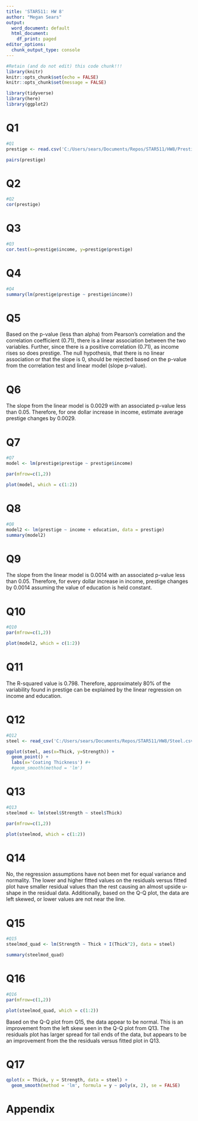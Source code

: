 ```yaml
---
title: 'STAR511: HW 8'
author: "Megan Sears"
output:
  word_document: default
  html_document:
    df_print: paged
editor_options:
  chunk_output_type: console
---
```


```r
#Retain (and do not edit) this code chunk!!!
library(knitr)
knitr::opts_chunk$set(echo = FALSE)
knitr::opts_chunk$set(message = FALSE)

library(tidyverse)
library(here)
library(ggplot2)

```

# Q1

```r
#Q1
prestige <- read.csv('C:/Users/sears/Documents/Repos/STAR511/HW8/Prestige.csv', row.names=1)

pairs(prestige)

```

# Q2

```r
#Q2
cor(prestige)

```

# Q3

```r
#Q3
cor.test(x=prestige$income, y=prestige$prestige)

```

# Q4

```r
#Q4
summary(lm(prestige$prestige ~ prestige$income))

```

# Q5 

Based on the p-value (less than alpha) from Pearson's correlation and the correlation coefficient (0.71), there is a linear association between the two variables. Further, since there is a positive correlation (0.71), as income rises so does prestige. The null hypothesis, that there is no linear association or that the slope is 0, should be rejected based on the p-value from the correlation test and linear model (slope p-value). 

# Q6

The slope from the linear model is 0.0029 with an associated p-value less than 0.05. Therefore, for one dollar increase in income, estimate average prestige changes by 0.0029. 

# Q7

```r
#Q7
model <- lm(prestige$prestige ~ prestige$income)

par(mfrow=c(1,2))

plot(model, which = c(1:2))

```

# Q8

```r
#Q8
model2 <- lm(prestige ~ income + education, data = prestige)
summary(model2)

```

# Q9

The slope from the linear model is 0.0014 with an associated p-value less than 0.05. Therefore, for every dollar increase in income, prestige changes by 0.0014 assuming the value of education is held constant. 

# Q10

```r
#Q10 
par(mfrow=c(1,2))

plot(model2, which = c(1:2))

```

# Q11 

The R-squared value is 0.798. Therefore, approximately 80% of the variability found in prestige can be explained by the linear regression on income and education. 

# Q12

```r
#Q12
steel <- read_csv('C:/Users/sears/Documents/Repos/STAR511/HW8/Steel.csv')

ggplot(steel, aes(x=Thick, y=Strength)) +
  geom_point() + 
  labs(x='Coating Thickness') #+
  #geom_smooth(method = 'lm')

```

# Q13

```r
#Q13
steelmod <- lm(steel$Strength ~ steel$Thick)

par(mfrow=c(1,2))

plot(steelmod, which = c(1:2))

```

# Q14

No, the regression assumptions have not been met for equal variance and  normality. The lower and higher fitted values on the residuals versus fitted plot have smaller residual values than the rest causing an almost upside u-shape in the residual data. Additionally, based on the Q-Q plot, the data are left skewed, or lower values are not near the line. 

# Q15

```r
#Q15
steelmod_quad <- lm(Strength ~ Thick + I(Thick^2), data = steel)

summary(steelmod_quad)

```

# Q16

```r
#Q16
par(mfrow=c(1,2))

plot(steelmod_quad, which = c(1:2))

```

Based on the Q-Q plot from Q15, the data appear to be normal. This is an improvement from the left skew seen in the Q-Q plot from Q13. The residuals plot has larger spread for tail ends of the data, but appears to be an improvement from the the residuals versus fitted plot in Q13.

# Q17

```r
qplot(x = Thick, y = Strength, data = steel) +
  geom_smooth(method = 'lm', formula = y ~ poly(x, 2), se = FALSE)

```




# Appendix
```r
```